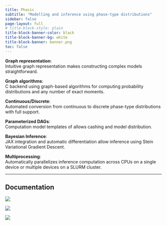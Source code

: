 ```yaml
---
title: Phasic
subtitle: "Modelling and inference using phase-type distributions"
sidebar: false
page-layout: full
# title-block-style: plain
title-block-banner-color: black
title-block-banner-bg: white
title-block-banner: banner.png
toc: false
---
```


<link rel="stylesheet" href="https://cdn.jsdelivr.net/npm/bootstrap-icons@1.11.0/font/bootstrap-icons.css">


::: {.grid}

::: {.g-col-12 .g-col-md-4}

<i class="bi bi-bounding-box"></i> **Graph representation**: <br>Intuitive graph representation makes constructing complex models straightforward.

:::

::: {.g-col-12 .g-col-md-4}

<i class="bi bi-code-slash"></i> **Graph algorithms**: <br>C backend using graph-based algorithms for computing probability distributions and any number of exact moments.

:::

::: {.g-col-12 .g-col-md-4}

<i class="bi bi-bug"></i>**Continuous/Discrete**: <br>Automated conversion from continuous to discrete phase-type distributions with full support.

:::

<!-- ::: {.g-col-12 .g-col-md-4}

<i class="bi bi-infinity"></i> **Moments**: <br>Efficiently compute statistical moments including mean, variance, and higher-order moments through matrix operations on the graph representation. Essential for distribution characterization and parameter estimation.

::: -->

<!-- ::: {.g-col-12 .g-col-md-4}

<i class="bi bi-graph-down"></i> **Distributions**: <br>Compute probability mass functions (PMF), probability density functions (PDF), and cumulative distribution functions (CDF) with high precision. Support for a wide variety of phase-type distribution families and custom constructions.

::: -->

<!-- ::: {.g-col-12 .g-col-md-4}

<i class="bi bi-code-slash"></i> **C/C++ backend**: <br>High-performance C/C++ core with bindings for Python, R, and direct C/C++ usage. Leverages Eigen for optimized linear algebra operations, providing both speed and numerical stability for production applications.

::: -->

::: {.g-col-12 .g-col-md-4}

<i class="bi bi-arrow-bar-up"></i> **Parameterized DAGs**: <br>Computation model templates of allows cashing and model distribution.

:::

::: {.g-col-12 .g-col-md-4}

<i class="bi bi-rocket-takeoff"></i> **Bayesian Inference**: <br> JAX integration and automatic differentiation allow inference using Stein Variational Gradient Descent.

:::

::: {.g-col-12 .g-col-md-4}

<i class="bi bi-cpu"></i> **Multiprocessing**: <br>Automatically parallelizes inference computation across CPUs on a single device or multiple devices on a SLURM cluster.

:::


:::

---



::: {.grid}

::: {.g-col-12 .g-col-md-6}

# Documentation

:::

::: {.g-col-12 .g-col-md-6}

[![](pages/images/coalescent.png){ max-width=100px }](https://en.wikipedia.org/wiki/Elephant)

:::

::: {.g-col-12 .g-col-md-6}

[![](pages/images/coalescent.png)](https://en.wikipedia.org/wiki/Elephant)

:::

::: {.g-col-12 .g-col-md-6}

[![](pages/images/coalescent.png)](https://en.wikipedia.org/wiki/Elephant)

:::

:::

